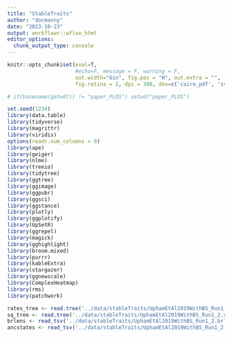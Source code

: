 ```yaml
---
title: "StableTraits"
author: "docmanny"
date: "2023-10-23"
output: workflowr::wflow_html
editor_options:
  chunk_output_type: console
---
```


```r
knitr::opts_chunk$set(eval=T, 
                      #echo=F, message = F, warning = F, 
                      out.width="6in", fig.pos = "H", out.extra = "",
                      fig.retina = 2, dpi = 300, dev=c('cairo_pdf', 'svg', 'png','cairo_ps'))

# if(basename(getwd()) != "paper_PLOS") setwd("paper_PLOS")

set.seed(1234)
library(data.table)
library(tidyverse)
library(magrittr)
library(viridis)
options(readr.num_columns = 0)
library(ape)
library(geiger)
library(nlme)
library(treeio)
library(tidytree)
library(ggtree)
library(ggimage)
library(ggpubr)
library(ggsci)
library(ggstance)
library(plotly)
library(ggplotify)
library(UpSetR)
library(ggrepel)
library(magick)
library(gghighlight)
library(broom.mixed)
library(purrr)
library(kableExtra)
library(stargazer)
library(ggnewscale)
library(ComplexHeatmap)
library(rms)
library(patchwork)
```

```r
rates_tree <- read.tree('../data/stableTraits/UphamEtAl2019WithBS_Run1_2.rates_tree')
sq_tree <- read.tree('../data/stableTraits/UphamEtAl2019WithBS_Run1_2.sqchange_tree')
brlens <- read_tsv('../data/stableTraits/UphamEtAl2019WithBS_Run1_2.brlens')
ancstates <- read_tsv('../data/stableTraits/UphamEtAl2019WithBS_Run1_2.ancstates')
```

